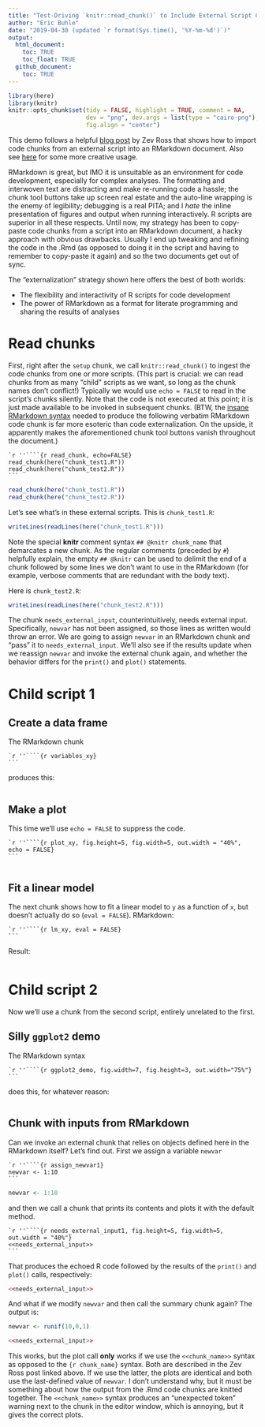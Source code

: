 ```yaml
---
title: "Test-Driving `knitr::read_chunk()` to Include External Script Chunks in an RMarkdown Document"
author: "Eric Buhle"
date: "2019-04-30 (updated `r format(Sys.time(), '%Y-%m-%d')`)"
output: 
  html_document: 
    toc: TRUE
    toc_float: TRUE
  github_document: 
    toc: TRUE
---
```


```r
library(here)
library(knitr)
knitr::opts_chunk$set(tidy = FALSE, highlight = TRUE, comment = NA, 
                      dev = "png", dev.args = list(type = "cairo-png"), dpi = 300,
                      fig.align = "center")
```

This demo follows a helpful [blog post](http://zevross.com/blog/2014/07/09/making-use-of-external-r-code-in-knitr-and-r-markdown/) by Zev Ross that shows how to import code chunks from an external script into an RMarkdown document. Also see [here](https://rpubs.com/thaufas/450838) for some more creative usage.

RMarkdown is great, but IMO it is unsuitable as an environment for code development, especially for complex analyses. The formatting and interwoven text are distracting and make re-running code a hassle; the chunk tool buttons take up screen real estate and the auto-line wrapping is the enemy of legibility; debugging is a real PITA; and I *hate* the inline presentation of figures and output when running interactively. R scripts are superior in all these respects. Until now, my strategy has been to copy-paste code chunks from a script into an RMarkdown document, a hacky approach with obvious drawbacks. Usually I end up tweaking and refining the code in the .Rmd (as opposed to doing it in the script and having to remember to copy-paste it again) and so the two documents get out of sync.

The "externalization" strategy shown here offers the best of both worlds:

* The flexibility and interactivity of R scripts for code development
* The power of RMarkdown as a format for literate programming and sharing the results of analyses

# Read chunks

First, right after the `setup` chunk, we call `knitr::read_chunk()` to ingest the code chunks from one or more scripts. (This part is crucial: we can read chunks from as many "child" scripts as we want, so long as the chunk names don't conflict!) Typically we would use `echo = FALSE` to read in the script's chunks silently. Note that the code is not executed at this point; it is just made available to be invoked in subsequent chunks. (BTW, the [insane RMarkdown syntax](https://yihui.org/en/2017/11/knitr-verbatim-code-chunk/) needed to produce the following verbatim RMarkdown code chunk is far more esoteric than code externalization. On the upside, it apparently makes the aforementioned chunk tool buttons vanish throughout the document.)

````
`r ''````{r read_chunk, echo=FALSE}
read_chunk(here("chunk_test1.R"))
read_chunk(here("chunk_test2.R"))
```
````

```r
read_chunk(here("chunk_test1.R"))
read_chunk(here("chunk_test2.R"))
```

Let's see what's in these external scripts. This is `chunk_test1.R`:

```r
writeLines(readLines(here("chunk_test1.R")))
```

Note the special **knitr** comment syntax `## @knitr chunk_name` that demarcates a new chunk. As the regular comments (preceded by `#`) helpfully explain, the empty `## @knitr` can be used to delimit the end of a chunk followed by some lines we don't want to use in the RMarkdown (for example, verbose comments that are redundant with the body text).

Here is `chunk_test2.R`:

```r
writeLines(readLines(here("chunk_test2.R")))
```

The chunk `needs_external_input`, counterintuitively, needs external input. Specifically, `newvar` has not been assigned, so those lines as written would throw an error. We are going to assign `newvar` in an RMarkdown chunk and "pass" it to `needs_external_input`. We'll also see if the results update when we reassign `newvar` and invoke the external chunk again, and whether the behavior differs for the `print()` and `plot()` statements.

# Child script 1

## Create a data frame

The RMarkdown chunk

````
`r ''````{r variables_xy}
```
````

produces this:

```r
```

## Make a plot

This time we'll use `echo = FALSE` to suppress the code.

````
`r ''````{r plot_xy, fig.height=5, fig.width=5, out.width = "40%", echo = FALSE}
```
````

```r
```

## Fit a linear model

The next chunk shows how to fit a linear model to `y` as a function of `x`, but doesn't actually do so (`eval = FALSE`). RMarkdown:

````
`r ''````{r lm_xy, eval = FALSE}
```
````

Result:

```r
```

# Child script 2

Now we'll use a chunk from the second script, entirely unrelated to the first.

## Silly `ggplot2` demo

The RMarkdown syntax

````
`r ''````{r ggplot2_demo, fig.width=7, fig.height=3, out.width="75%"}
```
````

does this, for whatever reason:

```r
```

## Chunk with inputs from RMarkdown

Can we invoke an external chunk that relies on objects defined here in the RMarkdown itself? Let's find out. First we assign a variable `newvar`

````
`r ''````{r assign_newvar1}
newvar <- 1:10
```
````

```r
newvar <- 1:10
```


and then we call a chunk that prints its contents and plots it with the default method.

````
`r ''````{r needs_external_input1, fig.height=5, fig.width=5, out.width = "40%"}
<<needs_external_input>>
```
````

That produces the echoed R code followed by the results of the `print()` and `plot()` calls, respectively:

```r
<<needs_external_input>>
```

And what if we modify `newvar` and then call the summary chunk again? The output is:

```r
newvar <- runif(10,0,1)
```
```r
<<needs_external_input>>
```

This works, but the plot call **only** works if we use the `<<chunk_name>>` syntax as opposed to the `{r chunk_name}` syntax. Both are described in the Zev Ross post linked above. If we use the latter, the plots are identical and both use the last-defined value of `newvar`. I don't understand why, but it must be something about how the output from the .Rmd code chunks are knitted together. The `<<chunk_name>>` syntax produces an "unexpected token" warning next to the chunk in the editor window, which is annoying, but it gives the correct plots.

